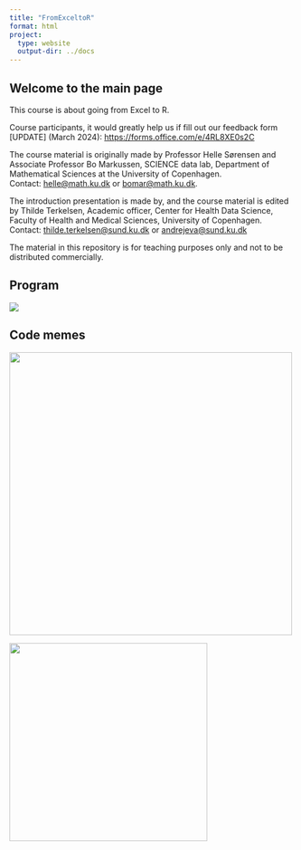 ```yaml
---
title: "FromExceltoR"
format: html
project:
  type: website
  output-dir: ../docs
---
```


## Welcome to the main page

This course is about going from Excel to R.

Course participants, it would greatly help us if fill out our feedback form \[UPDATE\] (March 2024): <https://forms.office.com/e/4RL8XE0s2C>

The course material is originally made by Professor Helle Sørensen and Associate Professor Bo Markussen, SCIENCE data lab, Department of Mathematical Sciences at the University of Copenhagen. Contact: [helle\@math.ku.dk](mailto:helle@math.ku.dk) or [bomar\@math.ku.dk](mailto:bomar@math.ku.dk).

The introduction presentation is made by, and the course material is edited by Thilde Terkelsen, Academic officer, Center for Health Data Science, Faculty of Health and Medical Sciences, University of Copenhagen. Contact: [thilde.terkelsen\@sund.ku.dk](mailto:thilde.terkelsen@sund.ku.dk) or [andrejeva\@sund.ku.dk](mailto:andrejeva@sund.ku.dk)

The material in this repository is for teaching purposes only and not to be distributed commercially.

## Program

![](images/Program.png)

## Code memes

![](images/god_knows.jpeg){fig-align="center" width="500"}

![](images/dog_chatgpt.jpeg){fig-align="center" width="350"}
